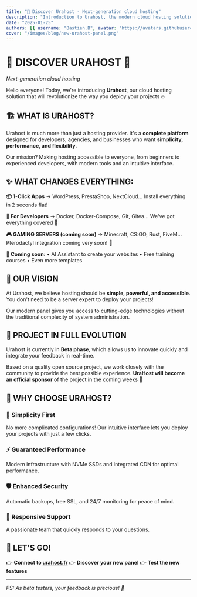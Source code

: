 ```yaml
---
title: "🚀 Discover Urahost - Next-generation cloud hosting"
description: "Introduction to Urahost, the modern cloud hosting solution with intuitive panel, 1-click apps and developer tools."
date: "2025-01-25"
authors: [{ username: "Bastien.B", avatar: "https://avatars.githubusercontent.com/u/49769199?v=4" }]
cover: "/images/blog/new-urahost-panel.png"
---
```


# 🚀 **DISCOVER URAHOST** 🚀
*Next-generation cloud hosting*

Hello everyone! Today, we're introducing **Urahost**, our cloud hosting solution that will revolutionize the way you deploy your projects 🔥

## **🏗️ WHAT IS URAHOST?**

Urahost is much more than just a hosting provider. It's a **complete platform** designed for developers, agencies, and businesses who want **simplicity, performance, and flexibility**.

Our mission? Making hosting accessible to everyone, from beginners to experienced developers, with modern tools and an intuitive interface.

## **✨ WHAT CHANGES EVERYTHING:**

**📦 1-Click Apps**
→ WordPress, PrestaShop, NextCloud... Install everything in 2 seconds flat!

**🐳 For Developers**
→ Docker, Docker-Compose, Git, Gitea... We've got everything covered 💪

**🎮 GAMING SERVERS (coming soon)**
→ Minecraft, CS:GO, Rust, FiveM... Pterodactyl integration coming very soon! 👀

**🤖 Coming soon:**
• AI Assistant to create your websites
• Free training courses
• Even more templates

## **🎯 OUR VISION**

At Urahost, we believe hosting should be **simple, powerful, and accessible**. You don't need to be a server expert to deploy your projects!

Our modern panel gives you access to cutting-edge technologies without the traditional complexity of system administration.

## **🚧 PROJECT IN FULL EVOLUTION**

Urahost is currently in **Beta phase**, which allows us to innovate quickly and integrate your feedback in real-time.

Based on a quality open source project, we work closely with the community to provide the best possible experience. **UraHost will become an official sponsor** of the project in the coming weeks 🎯

## **🚀 WHY CHOOSE URAHOST?**

### **🔧 Simplicity First**
No more complicated configurations! Our intuitive interface lets you deploy your projects with just a few clicks.

### **⚡ Guaranteed Performance**
Modern infrastructure with NVMe SSDs and integrated CDN for optimal performance.

### **🛡️ Enhanced Security**
Automatic backups, free SSL, and 24/7 monitoring for peace of mind.

### **💬 Responsive Support**
A passionate team that quickly responds to your questions.

## **🚀 LET'S GO!**
👉 **Connect to [urahost.fr](https://urahost.fr)**
👉 **Discover your new panel**
👉 **Test the new features**

---

*PS: As beta testers, your feedback is precious! 💙*